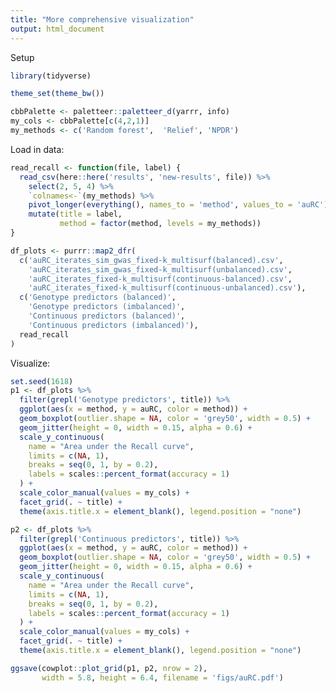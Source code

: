 ```yaml
---
title: "More comprehensive visualization"
output: html_document
---
```


Setup

```r
library(tidyverse)

theme_set(theme_bw())

cbbPalette <- paletteer::paletteer_d(yarrr, info)
my_cols <- cbbPalette[c(4,2,1)]
my_methods <- c('Random forest',  'Relief', 'NPDR')
```


Load in data:
```r
read_recall <- function(file, label) {
  read_csv(here::here('results', 'new-results', file)) %>%
    select(2, 5, 4) %>%
    `colnames<-`(my_methods) %>%
    pivot_longer(everything(), names_to = 'method', values_to = 'auRC') %>%
    mutate(title = label,
           method = factor(method, levels = my_methods))
}

df_plots <- purrr::map2_dfr(
  c('auRC_iterates_sim_gwas_fixed-k_multisurf(balanced).csv',
    'auRC_iterates_sim_gwas_fixed-k_multisurf(unbalanced).csv',
    'auRC_iterates_fixed-k_multisurf(continuous-balanced).csv',
    'auRC_iterates_fixed-k_multisurf(continuous-unbalanced).csv'),
  c('Genotype predictors (balanced)',
    'Genotype predictors (imbalanced)',
    'Continuous predictors (balanced)',
    'Continuous predictors (imbalanced)'),
  read_recall
)
```

Visualize:
```r
set.seed(1618)
p1 <- df_plots %>% 
  filter(grepl('Genotype predictors', title)) %>% 
  ggplot(aes(x = method, y = auRC, color = method)) +
  geom_boxplot(outlier.shape = NA, color = 'grey50', width = 0.5) +
  geom_jitter(height = 0, width = 0.15, alpha = 0.6) +
  scale_y_continuous(
    name = "Area under the Recall curve",
    limits = c(NA, 1),
    breaks = seq(0, 1, by = 0.2),
    labels = scales::percent_format(accuracy = 1)
  ) +
  scale_color_manual(values = my_cols) +
  facet_grid(. ~ title) +
  theme(axis.title.x = element_blank(), legend.position = "none")

p2 <- df_plots %>% 
  filter(grepl('Continuous predictors', title)) %>% 
  ggplot(aes(x = method, y = auRC, color = method)) +
  geom_boxplot(outlier.shape = NA, color = 'grey50', width = 0.5) +
  geom_jitter(height = 0, width = 0.15, alpha = 0.6) +
  scale_y_continuous(
    name = "Area under the Recall curve",
    limits = c(NA, 1),
    breaks = seq(0, 1, by = 0.2),
    labels = scales::percent_format(accuracy = 1)
  ) +
  scale_color_manual(values = my_cols) +
  facet_grid(. ~ title) +
  theme(axis.title.x = element_blank(), legend.position = "none")

ggsave(cowplot::plot_grid(p1, p2, nrow = 2), 
       width = 5.8, height = 6.4, filename = 'figs/auRC.pdf')
```
